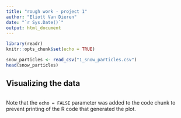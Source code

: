 ```yaml
---
title: "rough work - project 1"
author: "Eliott Van Dieren"
date: "`r Sys.Date()`"
output: html_document
---
```


```r
library(readr)
knitr::opts_chunk$set(echo = TRUE)
```

```r
snow_particles <- read_csv("1_snow_particles.csv")
head(snow_particles)
```

## Visualizing the data

```r

```

Note that the `echo = FALSE` parameter was added to the code chunk to prevent printing of the R code that generated the plot.
